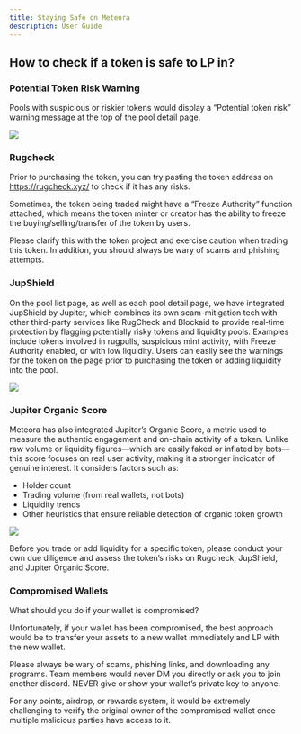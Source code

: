 ```yaml
---
title: Staying Safe on Meteora
description: User Guide
---
```


## How to check if a token is safe to LP in?

### Potential Token Risk Warning

Pools with suspicious or riskier tokens would display a “Potential token risk” warning message at the top of the pool detail page.

<Frame>
  <img src="/images/user-guide/potential-token-risk.webp" />
</Frame>

### Rugcheck

Prior to purchasing the token, you can try pasting the token address on https://rugcheck.xyz/ to check if it has any risks.

Sometimes, the token being traded might have a “Freeze Authority” function attached, which means the token minter or creator has the ability to freeze the buying/selling/transfer of the token by users. 

Please clarify this with the token project and exercise caution when trading this token. In addition, you should always be wary of scams and phishing attempts.

### JupShield

On the pool list page, as well as each pool detail page, we have integrated JupShield by Jupiter, which combines its own scam-mitigation tech with other third-party services like RugCheck and Blockaid to provide real‑time protection by flagging potentially risky tokens and liquidity pools. Examples include tokens involved in rugpulls, suspicious mint activity, with Freeze Authority enabled, or with low liquidity. Users can easily see the warnings for the token on the page prior to purchasing the token or adding liquidity into the pool.

<Frame>
  <img src="/images/user-guide/jupshield.webp" />
</Frame>

### Jupiter Organic Score

Meteora has also integrated Jupiter’s Organic Score, a metric used to measure the authentic engagement and on-chain activity of a token. Unlike raw volume or liquidity figures—which are easily faked or inflated by bots—this score focuses on real user activity, making it a stronger indicator of genuine interest. It considers factors such as:
- Holder count
- Trading volume (from real wallets, not bots)
- Liquidity trends
- Other heuristics that ensure reliable detection of organic token growth

<Frame>
  <img src="/images/user-guide/jupiter-organic-score.webp" />
</Frame>

<Tip>Before you trade or add liquidity for a specific token, please conduct your own due diligence and assess the token’s risks on Rugcheck, JupShield, and Jupiter Organic Score.</Tip>

### Compromised Wallets

What should you do if your wallet is compromised?

Unfortunately, if your wallet has been compromised, the best approach would be to transfer your assets to a new wallet immediately and LP with the new wallet.

Please always be wary of scams, phishing links, and downloading any programs. Team members would never DM you directly or ask you to join another discord. NEVER give or show your wallet’s private key to anyone.

For any points, airdrop, or rewards system, it would be extremely challenging to verify the original owner of the compromised wallet once multiple malicious parties have access to it.